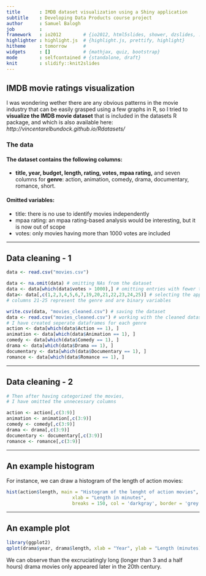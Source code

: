 ```yaml
---
title       : IMDB dataset visualization using a Shiny application
subtitle    : Developing Data Products course project
author      : Samuel Balogh
job         : 
framework   : io2012        # {io2012, html5slides, shower, dzslides, ...}
highlighter : highlight.js  # {highlight.js, prettify, highlight}
hitheme     : tomorrow      # 
widgets     : []            # {mathjax, quiz, bootstrap}
mode        : selfcontained # {standalone, draft}
knit        : slidify::knit2slides
---
```

## IMDB movie ratings visualization

I was wondering wether there are any obvious patterns in the movie industry that can be easily grasped using a few graphs in R, so I tried to **visualize the IMDB movie dataset** that is included in the datasets R package, and which is also available here: *http://vincentarelbundock.github.io/Rdatasets/*

### The data

#### The dataset contains the following columns:
- **title, year, budget, length, rating, votes, mpaa rating,** and seven columns for **genre**: action, animation, comedy, drama, documentary, romance, short.

#### Omitted variables:
- title: there is no use to identify movies independently
- mpaa rating: an mpaa rating-based analysis would be interesting, but it is now out of scope
- votes: only movies having more than 1000 votes are included

---

## Data cleaning - 1

```r
data <- read.csv("movies.csv") 
```
```r
data <- na.omit(data) # omitting NAs from the dataset
data <- data[which(data$votes > 1000),] # omitting entries with fewer than 1000 votes
data<- data[,c(1,2,3,4,5,6,7,19,20,21,22,23,24,25)] # selecting the appropriate columns
# columns 21-25 represent the genre and are binary variables

write.csv(data, "movies_cleaned.csv") # saving the dataset
data <- read.csv("movies_cleaned.csv") # working with the cleaned dataset
# I have created seperate dataframes for each genre
action <- data[which(data$Action == 1), ]
animation <- data[which(data$Animation == 1), ]
comedy <- data[which(data$Comedy == 1), ]
drama <- data[which(data$Drama == 1), ]
documentary <- data[which(data$Documentary == 1), ]
romance <- data[which(data$Romance == 1), ]
```

--- 

  
## Data cleaning - 2

```r
# Then after having categorized the movies, 
# I have omitted the unnecessary columns

action <- action[,c(3:9)]
animation <- animation[,c(3:9)]
comedy <- comedy[,c(3:9)]
drama <- drama[,c(3:9)]
documentary <- documentary[,c(3:9)]
romance <- romance[,c(3:9)]

```

---

## An example histogram

For instance, we can draw a histogram of the length of action movies:
```r
hist(action$length, main = "Histogram of the lenght of action movies",
                        xlab = "Length in minutes",
                        breaks = 150, col = 'darkgray', border = 'grey')
```

---

## An example plot

```r
library(ggplot2)
qplot(drama$year, drama$length, xlab = "Year", ylab = "Length (minutes)")
```

We can observe than the excruciatingly long (longer than 3 and a half hours) drama movies only appeared later in the 20th century. 